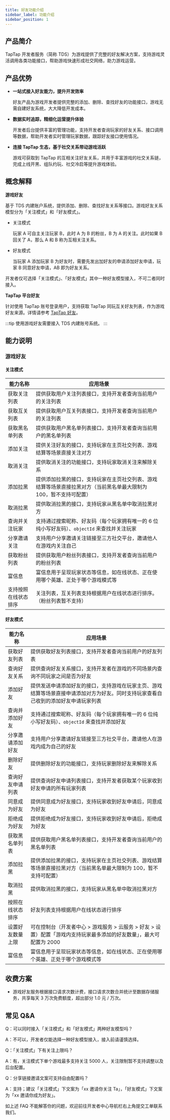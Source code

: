 ```yaml
---
title: 好友功能介绍
sidebar_label: 功能介绍
sidebar_position: 1
---
```


## 产品简介

TapTap 开发者服务（简称 TDS）为游戏提供了完整的好友解决方案，支持游戏灵活调用各类功能接口，帮助游戏快速形成社交网络，助力游戏运营。

## 产品优势

- **一站式接入好友能力，提升开发效率**

  好友产品为游戏开发者提供完整的添加、删除、查找好友的功能接口，游戏无需自建好友系统，大大降低开发成本。

- **数据实时追踪，精细化运营提升体验**

  开发者后台提供丰富的管理功能，支持开发者查询玩家的好友关系、接口调用等数据，帮助开发者实时管理玩家数据，跟踪好友接口使用情况。

- **连接 TapTap 生态，基于社交关系带动游戏活跃**

  游戏可获取到 TapTap 的互相关注好友关系，并用于丰富游戏的社交关系链，完成上线开黑、组队约玩、社交冷启等提升游戏体验。

## 概念解释

**游戏好友**

基于 TDS 内建账户系统，提供添加、删除、查找好友关系等接口。游戏好友关系模型分为「关注模式」和「好友模式」。

- 关注模式

  玩家 A 可自主关注玩家 B，此时 A 为 B 的粉丝，B 为 A 的关注。此时如果 B 回关了 A，那么 A 和 B 称为互相关注关系。

- 好友模式

  当玩家 A 添加玩家 B 为好友时，需要先发出加好友的申请添加好友申请，玩家 B 同意好友申请，AB 即为好友关系。

开发者仅可选择「关注模式」、「好友模式」其中一种好友模型接入，不可二者同时接入。

**TapTap 平台好友**

针对使用 TapTap 账号登录用户，支持获取 TapTap 同玩互关好友列表，作为游戏好友来源。详情请参考 [TapTap 好友](/sdk/tap-friend/features/)。

:::tip
使用游戏好友需要接入 TDS 内建账号系统。
:::

## 能力说明

### 游戏好友

#### 关注模式

| **能力名称**         | **应用场景**                                                                                                       |
| -------------------- | ------------------------------------------------------------------------------------------------------------------ |
| 获取关注列表         | 提供获取用户关注列表接口，支持开发者查询当前用户的关注列表                                                         |
| 获取互关列表         | 提供获取用户互关列表接口，支持开发者查询当前用户的关注列表                                                         |
| 获取黑名单列表       | 提供获取用户黑名单列表接口，支持开发者查询当前用户的黑名单列表                                                     |
| 添加关注             | 提供关注好友的接口，支持玩家在主页社交列表、游戏结算等场景直接关注对方                                             |
| 取消关注             | 提供取消关注的功能接口，支持玩家取消关注来解除关系                                                                 |
| 添加拉黑             | 提供添加拉黑的接口，支持玩家在主页社交列表、游戏结算等场景直接拉黑对方（当前黑名单最大限制为 100，暂不支持可配置） |
| 取消拉黑             | 提供取消拉黑的接口，支持玩家从黑名单中取消拉黑对方                                                                 |
| 查询并关注玩家       | 支持通过搜索昵称、好友码（每个玩家拥有唯一的 6 位纯小写好友码）、`objectId` 来查找并关注玩家                       |
| 分享邀请关注         | 支持用户分享邀请关注链接至三方社交平台，邀请他人在游戏内关注自己                                                   |
| 获取粉丝列表         | 提供获取用户粉丝列表接口，支持开发者查询当前用户的粉丝列表                                                         |
| 富信息               | 富信息用于呈现玩家状态等信息，如在线状态、正在使用哪个英雄、正处于哪个游戏模式等                                   |
| 支持按照在线状态排序 | 关注列表，互关列表支持根据用户在线状态进行排序。（粉丝列表暂不支持）                                               |

#### 好友模式

| **能力名称**     | **应用场景**                                                                                                                         |
| ---------------- | ------------------------------------------------------------------------------------------------------------------------------------ |
| 获取好友列表     | 提供获取好友列表接口，支持开发者查询当前用户的好友列表                                                                               |
| 查询好友关系     | 提供查询好友关系接口，支持开发者在游戏的不同场景内查询不同玩家之间是否为好友                                                         |
| 添加好友         | 提供发送申请添加好友的接口，支持游戏在玩家主页、游戏结算等场景直接申请添加对方为好友。同时支持玩家查看自己收到的添加好友申请玩家列表 |
| 查询并添加好友   | 支持通过搜索昵称、好友码（每个玩家拥有唯一的 6 位纯小写好友码）、`objectId` 来查找并添加好友                                         |
| 分享邀请添加好友 | 支持用户分享邀请好友链接至三方社交平台，邀请他人在游戏内成为自己的好友                                                               |
| 删除好友         | 提供删除好友的功能接口，支持玩家删除好友来解除关系                                                                                   |
| 查询好友申请列表 | 提供查询好友申请列表接口，支持开发者获取某个玩家收到好友申请的所有玩家列表                                                           |
| 同意成为好友     | 提供同意成为好友接口，支持玩家收到好友申请后，同意成为好友                                                                           |
| 拒绝成为好友     | 提供拒绝成为好友接口，支持玩家收到好友申请后，拒绝成为好友                                                                           |
| 获取黑名单列表   | 提供获取用户黑名单列表接口，支持开发者查询当前用户的黑名单列表                                                                       |
| 添加拉黑         | 提供添加拉黑的接口，支持玩家在主页社交列表、游戏结算等场景直接拉黑对方（当前黑名单最大限制为 100，暂不支持可配置）                   |
| 取消拉黑         | 提供取消拉黑的接口，支持玩家从黑名单中取消拉黑对方                                                                                   |
| 按照在线状态排序 | 好友列表支持根据用户在线状态进行排序                                                                                                 |
| 设置好友数量上限 | 可在控制台（开发者中心 > 游戏服务 > 云服务 > 好友 > 设置）配置「游戏内支持玩家最多添加的好友数量」，最大可配置为 2000                |
| 富信息           | 富信息用于呈现玩家状态等信息，如在线状态、正在使用哪个英雄、正处于哪个游戏模式等                                                     |


## 收费方案

- 游戏好友服务根据接口请求次数计费，接口请求次数合并统计至数据存储服务，共享每天 3 万次免费额度，超出部分 1.0 元 / 万次。

## 常见 Q&A

Q：可以同时接入「关注模式」和「好友模式」两种好友模型吗？

A：不可以，开发者仅能选择一种好友模型接入，接入前请谨慎选择。

Q：「关注模式」下有关注上限吗？

A：有，关注模式下单个游戏最多支持关注 5000 人，关注限制暂不支持调整以及后台配置。

Q：分享链接邀请文案可支持自由配置吗？

A：支持；建议「关注模式」下文案为「xx 邀请你关注 Ta」，「好友模式」下文案为「xx 邀请你成为好友」。

如上述 FAQ 不能解答你的问题，欢迎前往开发者中心导航栏右上角提交工单联系我们。
